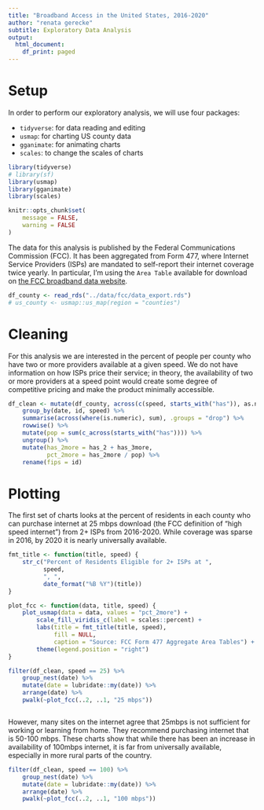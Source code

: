 ```yaml
---
title: "Broadband Access in the United States, 2016-2020"
author: "renata gerecke"
subtitle: Exploratory Data Analysis
output:
  html_document:
    df_print: paged
---
```


# Setup

In order to perform our exploratory analysis, we will use four packages: 

- `tidyverse`: for data reading and editing
- `usmap`: for charting US county data
- `gganimate`: for animating charts
- `scales`: to change the scales of charts

```r
library(tidyverse)
# library(sf)
library(usmap)
library(gganimate)
library(scales)

knitr::opts_chunk$set(
    message = FALSE,
    warning = FALSE
)
```

The data for this analysis is published by the Federal Communications Commission (FCC). It has been aggregated from Form 477, where Internet Service Providers (ISPs) are mandated to self-report their internet coverage twice yearly. In particular, I'm using the `Area Table` available for download on  [the FCC broadband data website](https://broadbandmap.fcc.gov/#/data-download).

```r
df_county <- read_rds("../data/fcc/data_export.rds")
# us_county <- usmap::us_map(region = "counties")
```

# Cleaning

For this analysis we are interested in the percent of people per county who have two or more providers available at a given speed. We do not have information on how ISPs price their service; in theory, the availability of two or more providers at a speed point would create some degree of competitive pricing and make the product minimally accessible. 

```r
df_clean <- mutate(df_county, across(c(speed, starts_with("has")), as.numeric)) %>%
    group_by(date, id, speed) %>%
    summarise(across(where(is.numeric), sum), .groups = "drop") %>%
    rowwise() %>%
    mutate(pop = sum(c_across(starts_with("has")))) %>%
    ungroup() %>%
    mutate(has_2more = has_2 + has_3more,
           pct_2more = has_2more / pop) %>%
    rename(fips = id) 
```

# Plotting

The first set of charts looks at the percent of residents in each county who can purchase internet at 25 mbps download (the FCC definition of "high speed internet") from 2+ ISPs from 2016-2020. While coverage was sparse in 2016, by 2020 it is nearly universally available.

```r
fmt_title <- function(title, speed) {
    str_c("Percent of Residents Eligible for 2+ ISPs at ",
          speed,
          ", ",
          date_format("%B %Y")(title))
}

plot_fcc <- function(data, title, speed) {
    plot_usmap(data = data, values = "pct_2more") +
        scale_fill_viridis_c(label = scales::percent) + 
        labs(title = fmt_title(title, speed),
             fill = NULL,
             caption = "Source: FCC Form 477 Aggregate Area Tables") + 
        theme(legend.position = "right")
}

filter(df_clean, speed == 25) %>%
    group_nest(date) %>%
    mutate(date = lubridate::my(date)) %>%
    arrange(date) %>%
    pwalk(~plot_fcc(..2, ..1, "25 mbps"))



```


However, many sites on the internet agree that 25mbps is not sufficient for working or learning from home. They recommend purchasing internet that is 50-100 mbps. These charts show that while there has been an increase in availability of 100mbps internet, it is far from universally available, especially in more rural parts of the country.

```r
filter(df_clean, speed == 100) %>%
    group_nest(date) %>%
    mutate(date = lubridate::my(date)) %>%
    arrange(date) %>%
    pwalk(~plot_fcc(..2, ..1, "100 mbps"))
```

